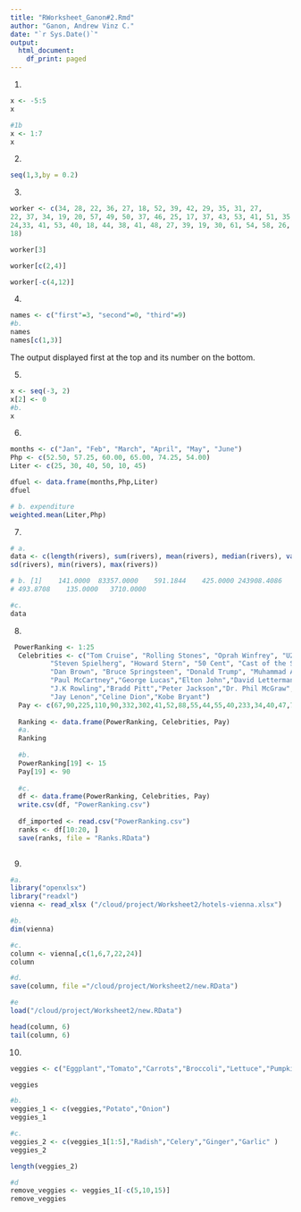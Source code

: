 ```yaml
---
title: "RWorksheet_Ganon#2.Rmd"
author: "Ganon, Andrew Vinz C."
date: "`r Sys.Date()`"
output:
  html_document:
    df_print: paged
---
```


1.
```r
x <- -5:5
x

#1b 
x <- 1:7
x
```

2.
```r
seq(1,3,by = 0.2)
```

3. 
```r
worker <- c(34, 28, 22, 36, 27, 18, 52, 39, 42, 29, 35, 31, 27,
22, 37, 34, 19, 20, 57, 49, 50, 37, 46, 25, 17, 37, 43, 53, 41, 51, 35,
24,33, 41, 53, 40, 18, 44, 38, 41, 48, 27, 39, 19, 30, 61, 54, 58, 26,
18)

worker[3]

worker[c(2,4)]

worker[-c(4,12)]
```

4. 
```r
names <- c("first"=3, "second"=0, "third"=9)
#b. 
names
names[c(1,3)]


```
The output displayed first at the top and its number on the bottom.

5.
```r
x <- seq(-3, 2)
x[2] <- 0
#b.
x
```
6.
```r

months <- c("Jan", "Feb", "March", "April", "May", "June")
Php <- c(52.50, 57.25, 60.00, 65.00, 74.25, 54.00)
Liter <- c(25, 30, 40, 50, 10, 45)

dfuel <- data.frame(months,Php,Liter)
dfuel

# b. expenditure
weighted.mean(Liter,Php)

```


7.
```r
# a.
data <- c(length(rivers), sum(rivers), mean(rivers), median(rivers), var(rivers),
sd(rivers), min(rivers), max(rivers))

# b. [1]    141.0000  83357.0000    591.1844    425.0000 243908.4086
# 493.8708    135.0000   3710.0000

#c.
data
```

8. 
```r
 PowerRanking <- 1:25
  Celebrities <- c("Tom Cruise", "Rolling Stones", "Oprah Winfrey", "U2", "Tiger Woods",
          "Steven Spielherg", "Howard Stern", "50 Cent", "Cast of the Sopranos",
          "Dan Brown", "Bruce Springsteen", "Donald Trump", "Muhammad Ali",
          "Paul McCartney","George Lucas","Elton John","David Letterman","Phil Mickelson",
          "J.K Rowling","Bradd Pitt","Peter Jackson","Dr. Phil McGraw",
          "Jay Lenon","Celine Dion","Kobe Bryant")
  Pay <- c(67,90,225,110,90,332,302,41,52,88,55,44,55,40,233,34,40,47,75,25,39,45,32,40,31)
  
  Ranking <- data.frame(PowerRanking, Celebrities, Pay)
  #a. 
  Ranking
  
  #b. 
  PowerRanking[19] <- 15
  Pay[19] <- 90
  
  #c.
  df <- data.frame(PowerRanking, Celebrities, Pay)
  write.csv(df, "PowerRanking.csv")
  
  df_imported <- read.csv("PowerRanking.csv")
  ranks <- df[10:20, ]
  save(ranks, file = "Ranks.RData")
  
```

9.
```r
#a.
library("openxlsx")
library("readxl")
vienna <- read_xlsx ("/cloud/project/Worksheet2/hotels-vienna.xlsx")

#b.
dim(vienna)

#c.
column <- vienna[,c(1,6,7,22,24)]
column

#d.
save(column, file ="/cloud/project/Worksheet2/new.RData")

#e
load("/cloud/project/Worksheet2/new.RData")

head(column, 6)
tail(column, 6)

```
10. 

```r
veggies <- c("Eggplant","Tomato","Carrots","Broccoli","Lettuce","Pumpkin","Cabbage","Spinach","Potato","Malunggay")

veggies

#b. 
veggies_1 <- c(veggies,"Potato","Onion")
veggies_1

#c.
veggies_2 <- c(veggies_1[1:5],"Radish","Celery","Ginger","Garlic" )
veggies_2

length(veggies_2)

#d
remove_veggies <- veggies_1[-c(5,10,15)]
remove_veggies   

```

















